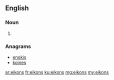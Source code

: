 ==English==

===Noun===
{{head|en|plural}}

# {{plural of|eikon|lang=en|nocat=1}}

===Anagrams===
* [[enokis#English|enokis]]
* [[koines#English|koines]]

[[ar:eikons]]
[[fr:eikons]]
[[ku:eikons]]
[[mg:eikons]]
[[my:eikons]]